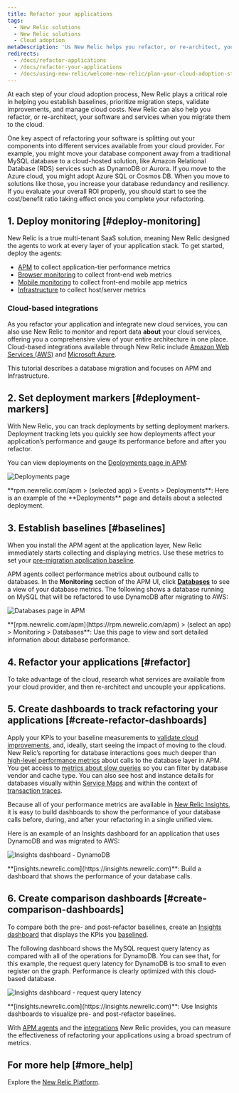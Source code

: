 ```yaml
---
title: Refactor your applications
tags:
  - New Relic solutions
  - New Relic solutions
  - Cloud adoption
metaDescription: 'Us New Relic helps you refactor, or re-architect, your software and services when you migrate them to the cloud.'
redirects:
  - /docs/refactor-applications
  - /docs/refactor-your-applications
  - /docs/using-new-relic/welcome-new-relic/plan-your-cloud-adoption-strategy/refactor-your-applications
---
```


At each step of your cloud adoption process, New Relic plays a critical role in helping you establish baselines, prioritize migration steps, validate improvements, and manage cloud costs. New Relic can also help you refactor, or re-architect, your software and services when you migrate them to the cloud.

One key aspect of refactoring your software is splitting out your components into different services available from your cloud provider. For example, you might move your database component away from a traditional MySQL database to a cloud-hosted solution, like Amazon Relational Database (RDS) services such as DynamoDB or Aurora. If you move to the Azure cloud, you might adopt Azure SQL or Cosmos DB. When you move to solutions like those, you increase your database redundancy and resiliency. If you evaluate your overall ROI properly, you should start to see the cost/benefit ratio taking effect once you complete your refactoring.

## 1. Deploy monitoring [#deploy-monitoring]

New Relic is a true multi-tenant SaaS solution, meaning New Relic designed the agents to work at every layer of your application stack. To get started, deploy the agents:

* [APM](https://docs.newrelic.com/docs/apm) to collect application-tier performance metrics
* [Browser monitoring](https://docs.newrelic.com/docs/browser) to collect front-end web metrics
* [Mobile monitoring](https://docs.newrelic.com/docs/mobile-monitoring) to collect front-end mobile app metrics
* [Infrastructure](https://docs.newrelic.com/docs/infrastructure) to collect host/server metrics

### Cloud-based integrations

As you refactor your application and integrate new cloud services, you can also use New Relic to monitor and report data **about** your cloud services, offering you a comprehensive view of your entire architecture in one place. Cloud-based integrations available through New Relic include [Amazon Web Services (AWS)](https://docs.newrelic.com/docs/infrastructure/amazon-integrations/aws-integrations-list) and [Microsoft Azure](https://docs.newrelic.com/docs/infrastructure/microsoft-azure-integrations/azure-integrations-list).

This tutorial describes a database migration and focuses on APM and Infrastructure.

## 2. Set deployment markers [#deployment-markers]

With New Relic, you can track deployments by setting deployment markers. Deployment tracking lets you quickly see how deployments affect your application’s performance and gauge its performance before and after you refactor.

You can view deployments on the [Deployments page in APM](/docs/apm/applications-menu/events/deployments-page):

![Deployments page](./images/screen-deployments-page.png "Deployments page")

<figcaption>
  **rpm.newrelic.com/apm > (selected app) > Events > Deployments**: Here is an example of the **Deployments** page and details about a selected deployment.
</figcaption>

## 3. Establish baselines [#baselines]

When you install the APM agent at the application layer, New Relic immediately starts collecting and displaying metrics. Use these metrics to set your [pre-migration application baseline](/docs/create-application-baselines).

APM agents collect performance metrics about outbound calls to databases. In the **Monitoring** section of the APM UI, click [**Databases**](/docs/apm/applications-menu/monitoring/databases-slow-queries-page) to see a view of your database metrics. The following shows a database running on MySQL that will be refactored to use DynamoDB after migrating to AWS:

![Databases page in APM](./images/screen-databases_0.png "Databases page in APM")

<figcaption>
  **[rpm.newrelic.com/apm](https://rpm.newrelic.com/apm) > (select an app) > Monitoring > Databases**: Use this page to view and sort detailed information about database performance.
</figcaption>

## 4. Refactor your applications [#refactor]

To take advantage of the cloud, research what services are available from your cloud provider, and then re-architect and uncouple your applications.

## 5. Create dashboards to track refactoring your applications [#create-refactor-dashboards]

Apply your KPIs to your baseline measurements to [validate cloud improvements](/docs/validate-cloud-improvements), and, ideally, start seeing the impact of moving to the cloud. New Relic’s reporting for database interactions goes much deeper than [high-level performance metrics](#baselines) about calls to the database layer in APM. You get access to [metrics about slow queries](https://docs.newrelic.com/docs/apm/applications-menu/monitoring/databases-slow-queries-page) so you can filter by database vendor and cache type. You can also see host and instance details for databases visually within [Service Maps](/docs/using-new-relic/service-maps/get-started/introduction-service-maps) and within the context of [transaction traces](https://docs.newrelic.com/docs/apm/transactions/transaction-traces/introduction-transaction-traces).

Because all of your performance metrics are available in [New Relic Insights](https://docs.newrelic.com/docs/insights), it is easy to build dashboards to show the performance of your database calls before, during, and after your refactoring in a single unified view.

Here is an example of an Insights dashboard for an application that uses DynamoDB and was migrated to AWS:

![Insights dashboard - DynamoDB](./images/screen-insights-dynamo-db.png "Insights dashboard - DynamoDB")

<figcaption>
  **[insights.newrelic.com](https://insights.newrelic.com)**: Build a dashboard that shows the performance of your database calls.
</figcaption>

## 6. Create comparison dashboards [#create-comparison-dashboards]

To compare both the pre- and post-refactor baselines, create an [Insights dashboard](/docs/insights/use-insights-ui/manage-dashboards) that displays the KPIs you [baselined](/docs/create-application-baselines).

The following dashboard shows the MySQL request query latency as compared with all of the operations for DynamoDB. You can see that, for this example, the request query latency for DynamoDB is too small to even register on the graph. Performance is clearly optimized with this cloud-based database.

![Insights dashboard - request query latency](./images/screen-insights-request-latency.png "Insights dashboard - request query latency")

<figcaption>
  **[insights.newrelic.com](https://insights.newrelic.com)**: Use Insights dashboards to visualize pre- and post-refactor baselines.
</figcaption>

With [APM agents](/docs/agents/manage-apm-agents/installation/install-agent) and the [integrations](https://docs.newrelic.com/docs/integrations/table-of-contents) New Relic provides, you can measure the effectiveness of refactoring your applications using a broad spectrum of metrics.

## For more help [#more_help]

Explore the [New Relic Platform](https://newrelic.com/products).
